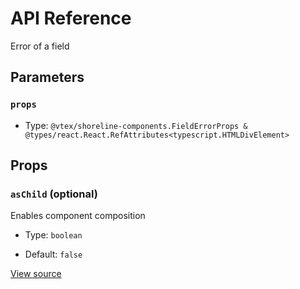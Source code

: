 # API Reference

Error of a field

## Parameters

### `props`

- Type: `@vtex/shoreline-components.FieldErrorProps & @types/react.React.RefAttributes<typescript.HTMLDivElement>`

## Props

### `asChild` (optional)

Enables component composition

- Type: `boolean`

- Default: `false`

[View source](https://github.com/vtex/shoreline/blob/1f4dded0a/packages/components/src/field/field-error.tsx#L11)
